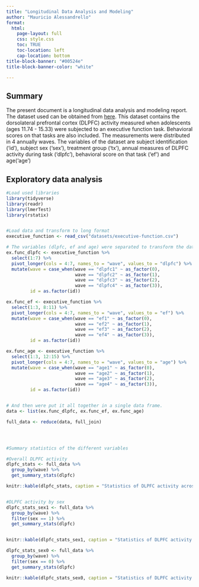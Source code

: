 ```yaml
---
title: "Longitudinal Data Analysis and Modeling"
author: "Mauricio Alessandrello"
format: 
  html:
    page-layout: full
    css: style.css
    toc: TRUE
    toc-location: left
    cap-location: bottom
title-block-banner: "#00524e"
title-block-banner-color: "white"

---
```


## Summary

The present document is a longitudinal data analysis and modeling report. The dataset used can be obtained from [here](https://e-m-mccormick.github.io/static/longitudinal-primer/07-datasets.html). This dataset contains the dorsolateral prefrontal cortex (DLPFC) activity measured when adolescents (ages 11.74 - 15.33) were subjected to an executive function task. Behavioral scores on that tasks are also included. The measurements were distributed in 4 annually waves. The variables of the dataset are subject identification ('id'), subject sex ('sex'), treatment group ('tx'), annual measures of DLPFC activity during task ('dlpfc'), behavioral score on that task ('ef') and age('age')  

## Exploratory data analysis 


```r


#Load used libraries
library(tidyverse)
library(readr)
library(lmerTest)
library(rstatix)


#Load data and transform to long format
executive_function <- read_csv("datasets/executive-function.csv")

# The variables (dlpfc, ef and age) were separated to transform the data in long format.
ex.func_dlpfc <- executive_function %>% 
  select(1:7) %>% 
  pivot_longer(cols = 4:7, names_to = "wave", values_to = "dlpfc") %>% 
  mutate(wave = case_when(wave == "dlpfc1" ~ as_factor(0),
                          wave == "dlpfc2" ~ as_factor(1),
                          wave == "dlpfc3" ~ as_factor(2),
                          wave == "dlpfc4" ~ as_factor(3)),
         id = as.factor(id))

ex.func_ef <- executive_function %>% 
  select(1:3, 8:11) %>% 
  pivot_longer(cols = 4:7, names_to = "wave", values_to = "ef") %>% 
  mutate(wave = case_when(wave == "ef1" ~ as_factor(0),
                          wave == "ef2" ~ as_factor(1),
                          wave == "ef3" ~ as_factor(2),
                          wave == "ef4" ~ as_factor(3)),
         id = as.factor(id))

ex.func_age <- executive_function %>% 
  select(1:3, 12:15) %>% 
  pivot_longer(cols = 4:7, names_to = "wave", values_to = "age") %>% 
  mutate(wave = case_when(wave == "age1" ~ as_factor(0),
                          wave == "age2" ~ as_factor(1),
                          wave == "age3" ~ as_factor(2),
                          wave == "age4" ~ as_factor(3)),
         id = as.factor(id))


# And then were put it all together in a single data frame.
data <- list(ex.func_dlpfc, ex.func_ef, ex.func_age)

full_data <- reduce(data, full_join)




#Summary statistics of the different variables

#Overall DLPFC activity
dlpfc_stats <- full_data %>% 
  group_by(wave) %>%
  get_summary_stats(dlpfc)

knitr::kable(dlpfc_stats, caption = "Statistics of DLPFC activity across waves")


#DLPFC activity by sex
dlpfc_stats_sex1 <- full_data %>% 
  group_by(wave) %>%
  filter(sex == 1) %>% 
  get_summary_stats(dlpfc)


knitr::kable(dlpfc_stats_sex1, caption = "Statistics of DLPFC activity for sex = 1 across waves")

dlpfc_stats_sex0 <- full_data %>% 
  group_by(wave) %>%
  filter(sex == 0) %>% 
  get_summary_stats(dlpfc)

knitr::kable(dlpfc_stats_sex0, caption = "Statistics of DLPFC activity for sex = 0 across waves")


```


